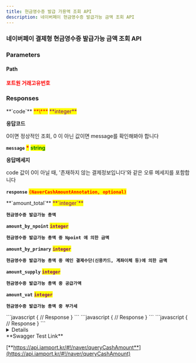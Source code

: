 ```yaml
---
title: 현금영수증 발급 가용액 조회 API
description: 네이버페이 현금영수증 발급가능 금액 조회 API
---
```





### 네이버페이 결제형 현금영수증 발급가능 금액 조회 API

<Swagger method="get" path="/payments/{imp_uid}/naver/cash-amount" baseUrl="https://api.iamport.kr" summary="현금영수증 발급가능 금액 조회">
<SwaggerDescription>


</SwaggerDescription>

### Parameters

#### Path

<SwaggerParameter name="imp_uid" type="String" required="true">
<mark style="color:red;">

**포트원 거래고유번호**

</mark>

</SwaggerParameter>


### Responses

<SwaggerResponse status="200: OK" description="성공">
<Tabs>
<Tab title="NaverCashAmountResponse">
**`code`** <mark style="color:red;">**\***</mark> <mark style="color:purple;">**integer**</mark>

**응답코드**

0이면 정상적인 조회, 0 이 아닌 값이면 message를 확인해봐야 합니다



**`message`** <mark style="color:red;">**\***</mark> <mark style="color:green;">**string**</mark>

**응답메세지**

code 값이 0이 아닐 때, '존재하지 않는 결제정보입니다'와 같은 오류 메세지를 포함합니다



**`response`** <mark style="color:red;">**`(NaverCashAmountAnnotation, optional)`**</mark>

</Tab>
</Tabs>

<Tabs>
<Tab title="NaverCashAmountAnnotation">
**`amount_total`** <mark style="color:purple;">**`integer`**</mark>

**`현금영수증 발급가능 총액`** 



**`amount_by_npoint`** <mark style="color:purple;">**`integer`**</mark>

**`현금영수증 발급가능 총액 중 Npoint 에 의한 금액`**



**`amount_by_primary`** <mark style="color:purple;">**`integer`**</mark>

**`현금영수증 발급가능 총액 중 메인 결제수단(신용카드, 계좌이체 등)에 의한 금액`**



**`amount_supply`** <mark style="color:purple;">**`integer`**</mark>

**`현금영수증 발급가능 총액 중 공급가액`**



**`amount_vat`** <mark style="color:purple;">**`integer`**</mark>

**`현금영수증 발급가능 총액 중 부가세`**

</Tab>
</Tabs>

</SwaggerResponse>

<SwaggerResponse status="400: Bad Request" description="네이버페이 결제형 거래가 아닌 건에 대해 요청하는 경우">
```javascript
{
    // Response
}
```

</SwaggerResponse>

<SwaggerResponse status="401: Unauthorized" description="인증 Token이 전달되지 않았거나 유효하지 않은 경우">
```javascript
{
    // Response
}
```

</SwaggerResponse>

<SwaggerResponse status="500: Internal Server Error" description="네이버페이 현금영수증 발급가능 금액 조회시 네이버응답이 올바르지 않은 경우">
```javascript
{
    // Response
}
```

</SwaggerResponse>

</Swagger>

<Details>
<p slot="summary">Response Model Schema</p>

```
{
  "code": 0,
  "message": "string",
  "response": {
    "amount_total": 0,
    "amount_by_npoint": 0,
    "amount_by_primary": 0,
    "amount_supply": 0,
    "amount_vat": 0
  }
}
```

</Details>

<Hint style="success">
**Swagger Test Link**

[**https://api.iamport.kr/#!/naver/queryCashAmount**](https://api.iamport.kr/#!/naver/queryCashAmount)
</Hint>
